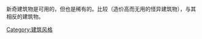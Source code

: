 {{Cat main|新奇建筑}}  

新奇建筑物是可用的，但也是稀有的。比较{{link-en|愚蠢建筑物|Folly}}（造价高而无用的怪异建筑物），与其相反的建筑物。

{{Commons category|Novelty architecture}}

[[Category:建筑风格|Category:建筑风格]]